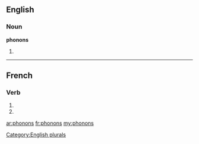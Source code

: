==English==

===Noun===
'''phonons'''

# {{plural of|[[phonon]]}}

[[Category:English plurals]]

----

==French==

===Verb===
{{fr-verb-form}}

# {{conjugation of|phoner||1|p|pres|ind|lang=fr}}
# {{conjugation of|phoner||1|p|imp|lang=fr}}

[[ar:phonons]]
[[fr:phonons]]
[[my:phonons]]